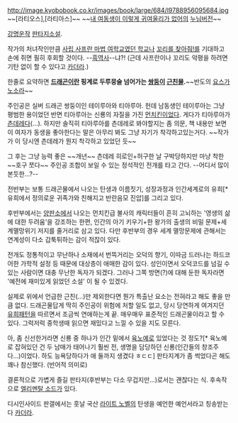 http://image.kyobobook.co.kr/images/book/large/684/l9788956095684.jpg
~~[라티오스],[라티아스]~~
~~[[내 여동생이 이렇게 귀여울리가 없어]]의 [[누님]]버전~~

[[강명운]]작 [[판타지소설]].

작가의 처녀작인만큼 [[사립 사프란 마법 여학교였던 학교]]나 [[꼬리를 찾아줘!]]를 기대하고 손에 쥐면 필히 후회할 것이다. --[[흑역사]]--냐?! (근데 사프란이나 꼬리도 악평을 하려면 기탄 없이 할 수 있다고 [[카더라]].)

한줄로 요약하면 '''[[드래곤]]이란 핑계로 두루뭉술 넘어가는 [[쌍둥이]] [[근친물]].'''~~반도의 [[요스가노소라]]~~

주인공은 실버 드래곤 쌍둥이인 테이루아와 티아루아. 헌데 남동생인 테이루아는 그냥 평범한 용이었던 반면 티아루아는 신룡의 자질을 가진 [[먼치킨]]이었다. 게다가 티아루아가 [[츤데레]]다(…). 하지만 솔직히 티아루아를 츤데레로 봐야할지는 좀 의문, 책 내용만 보면 이 여자가 동생을 좋아한다는 말은 아무리 봐도 그냥 자기가 착각하고있는거다. ~~작가가 이 당시엔 츤데레가 뭔지 착각하고 있었던 듯~~

그 후는 그냥 능력 좋은 ~~개년~~ 츤데레 히로인+허구한 날 구박당하지만 마냥 착한 ~~호구 쪼다~~ 주인공 조합이 보일 수 있는 정석적인 전개를 타고 간다. --어디서 많이 본듯한...?--

전반부는 보통 드래곤물에서 나오는 탄생과 이름짓기, 성장과정과 인간세계로의 유희[* 유희에서 정의로운 귀족가와 친해지고 반란음모 진압]를 그리고 있다. 

후반부에서는 [[양판소]]에서 나오는 먼치킨급 불사의 캐릭터들이 흔히 고뇌하는 '영생의 삶에 대한 두려움'을 강조하는 한편, 인간의 아기 키우기+한 왕가의 출생의 비밀 문제+세계멸망위기 저지를 줄거리로 삼고 있다. 다만 후반부의 경우 세계 멸망문제에 관해서는 연계성이 다소 갑툭튀하는 감이 적잖이 있다.

전개도 정통적이고 무난하나 소재에서 번뜩거리는 오덕의 향기, 이따금 드러나는 하드코어한 가학적 설정 등 때문에 대상층이 애매한 감이 있다. 성인이면서 오덕코드를 넘길 수 있는 사람이면 대충 무난한 독자가 되겠다. 그러나 그쪽 방면(?)에 대해 둔한 독자라면 '예전에 재미있게 읽었던 소설' 이 될 수 있겠다.

실제로 위에서 언급한 근친(…)만 제외한다면 뭔가 특출난 요소는 전혀라고 해도 좋을 만큼 없다. 드래곤물답게 딱히 주인공이 위험에 처할 일도 없고, 당시 당연하게 여겨지던 [[유희]]패턴을 따르면서 조금씩 연애하는게 끝. 매우매우 표준적인 드래곤물이라고 할 수 있다. 그럭저럭 중학생때 읽으면 재밌다고 느낄 수 있을 지도 모른다.

아, 좀 신선한거라면 신룡 중 하나가 인간 밑에서 [[육노예]]로 있었다는 것 정도?[* 육노예로 잡혀있던 건 두 남매가 태어나기 훨씬 전, 생명을 담당하던 신룡(인간들의 창조주다...)이었다. 하도 능욕당하다가 애 둘까지 생겼다 ㅎㄷㄷ] 판타지계가 좀 썩었다곤 해도 꽤나 참신했다. (반어적 의미로)

결론적으로 가볍게 즐길 판타지(후반부는 다소 무겁지만...)로서는 괜찮다는 식. 후속작으로 [[엘리멘탈 소드]]가 있다.

디시인사이드 판갤에서는 훗날 국산 [[라이트 노벨]]의 탄생을 예언한 예언서라고 칭송받는다 [[카더라]].
